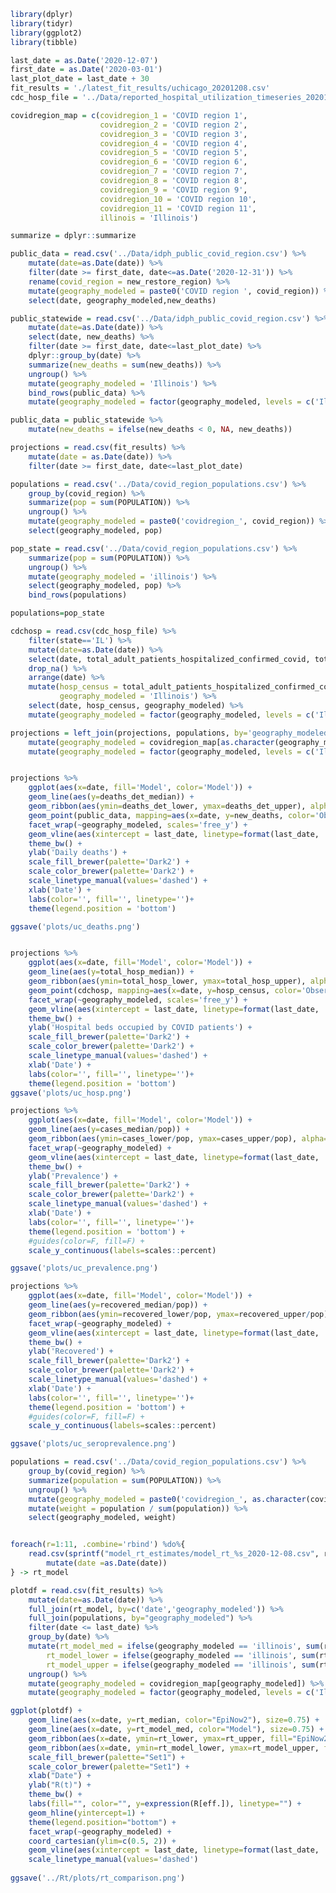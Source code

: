 ```r
library(dplyr)
library(tidyr)
library(ggplot2)
library(tibble)

last_date = as.Date('2020-12-07')
first_date = as.Date('2020-03-01')
last_plot_date = last_date + 30
fit_results = './latest_fit_results/uchicago_20201208.csv'
cdc_hosp_file = '../Data/reported_hospital_utilization_timeseries_20201206_2146.csv'

covidregion_map = c(covidregion_1 = 'COVID region 1',
                    covidregion_2 = 'COVID region 2',
                    covidregion_3 = 'COVID region 3',
                    covidregion_4 = 'COVID region 4',
                    covidregion_5 = 'COVID region 5',
                    covidregion_6 = 'COVID region 6',
                    covidregion_7 = 'COVID region 7',
                    covidregion_8 = 'COVID region 8',
                    covidregion_9 = 'COVID region 9',
                    covidregion_10 = 'COVID region 10',
                    covidregion_11 = 'COVID region 11',
                    illinois = 'Illinois')

summarize = dplyr::summarize

public_data = read.csv('../Data/idph_public_covid_region.csv') %>%
    mutate(date=as.Date(date)) %>%
    filter(date >= first_date, date<=as.Date('2020-12-31')) %>%
    rename(covid_region = new_restore_region) %>%
    mutate(geography_modeled = paste0('COVID region ', covid_region)) %>%
    select(date, geography_modeled,new_deaths)

public_statewide = read.csv('../Data/idph_public_covid_region.csv') %>%
    mutate(date=as.Date(date)) %>%
    select(date, new_deaths) %>%
    filter(date >= first_date, date<=last_plot_date) %>%
    dplyr::group_by(date) %>%
    summarize(new_deaths = sum(new_deaths)) %>%
    ungroup() %>%
    mutate(geography_modeled = 'Illinois') %>%
    bind_rows(public_data) %>%
    mutate(geography_modeled = factor(geography_modeled, levels = c('Illinois', paste0('COVID region ', 1:11))))

public_data = public_statewide %>%
    mutate(new_deaths = ifelse(new_deaths < 0, NA, new_deaths))

projections = read.csv(fit_results) %>%
    mutate(date = as.Date(date)) %>%
    filter(date >= first_date, date<=last_plot_date)

populations = read.csv('../Data/covid_region_populations.csv') %>%
    group_by(covid_region) %>%
    summarize(pop = sum(POPULATION)) %>%
    ungroup() %>%
    mutate(geography_modeled = paste0('covidregion_', covid_region)) %>%
    select(geography_modeled, pop)

pop_state = read.csv('../Data/covid_region_populations.csv') %>%
    summarize(pop = sum(POPULATION)) %>%
    ungroup() %>%
    mutate(geography_modeled = 'illinois') %>%
    select(geography_modeled, pop) %>%
    bind_rows(populations)

populations=pop_state

cdchosp = read.csv(cdc_hosp_file) %>% 
    filter(state=='IL') %>% 
    mutate(date=as.Date(date)) %>% 
    select(date, total_adult_patients_hospitalized_confirmed_covid, total_pediatric_patients_hospitalized_confirmed_covid) %>%
    drop_na() %>%
    arrange(date) %>%
    mutate(hosp_census = total_adult_patients_hospitalized_confirmed_covid + total_pediatric_patients_hospitalized_confirmed_covid,
           geography_modeled = 'Illinois') %>%
    select(date, hosp_census, geography_modeled) %>%
    mutate(geography_modeled = factor(geography_modeled, levels = c('Illinois', paste0('COVID region ', 1:11))))

projections = left_join(projections, populations, by='geography_modeled') %>%
    mutate(geography_modeled = covidregion_map[as.character(geography_modeled)]) %>%
    mutate(geography_modeled = factor(geography_modeled, levels = c('Illinois', paste0('COVID region ', 1:11))))


projections %>%
    ggplot(aes(x=date, fill='Model', color='Model')) +
    geom_line(aes(y=deaths_det_median)) +
    geom_ribbon(aes(ymin=deaths_det_lower, ymax=deaths_det_upper), alpha=0.2, color=NA) +
    geom_point(public_data, mapping=aes(x=date, y=new_deaths, color='Observed', fill='Observed'), size=0.75, alpha=0.5) +
    facet_wrap(~geography_modeled, scales='free_y') +
    geom_vline(aes(xintercept = last_date, linetype=format(last_date, '%b %d'))) +
    theme_bw() +
    ylab('Daily deaths') +
    scale_fill_brewer(palette='Dark2') +
    scale_color_brewer(palette='Dark2') +
    scale_linetype_manual(values='dashed') +
    xlab('Date') +
    labs(color='', fill='', linetype='')+
    theme(legend.position = 'bottom')

ggsave('plots/uc_deaths.png')


projections %>%
    ggplot(aes(x=date, fill='Model', color='Model')) +
    geom_line(aes(y=total_hosp_median)) +
    geom_ribbon(aes(ymin=total_hosp_lower, ymax=total_hosp_upper), alpha=0.2, color=NA) +
    geom_point(cdchosp, mapping=aes(x=date, y=hosp_census, color='Observed', fill='Observed'), size=0.75, alpha=0.5) +
    facet_wrap(~geography_modeled, scales='free_y') +
    geom_vline(aes(xintercept = last_date, linetype=format(last_date, '%b %d'))) +
    theme_bw() +
    ylab('Hospital beds occupied by COVID patients') +
    scale_fill_brewer(palette='Dark2') +
    scale_color_brewer(palette='Dark2') +
    scale_linetype_manual(values='dashed') +
    xlab('Date') +
    labs(color='', fill='', linetype='')+
    theme(legend.position = 'bottom')
ggsave('plots/uc_hosp.png')

projections %>%
    ggplot(aes(x=date, fill='Model', color='Model')) +
    geom_line(aes(y=cases_median/pop)) +
    geom_ribbon(aes(ymin=cases_lower/pop, ymax=cases_upper/pop), alpha=0.2, color=NA) +
    facet_wrap(~geography_modeled) +
    geom_vline(aes(xintercept = last_date, linetype=format(last_date, '%b %d'))) +
    theme_bw() +
    ylab('Prevalence') +
    scale_fill_brewer(palette='Dark2') +
    scale_color_brewer(palette='Dark2') +
    scale_linetype_manual(values='dashed') +
    xlab('Date') +
    labs(color='', fill='', linetype='')+
    theme(legend.position = 'bottom') +
    #guides(color=F, fill=F) +
    scale_y_continuous(labels=scales::percent)

ggsave('plots/uc_prevalence.png')

projections %>%
    ggplot(aes(x=date, fill='Model', color='Model')) +
    geom_line(aes(y=recovered_median/pop)) +
    geom_ribbon(aes(ymin=recovered_lower/pop, ymax=recovered_upper/pop), alpha=0.2, color=NA) +
    facet_wrap(~geography_modeled) +
    geom_vline(aes(xintercept = last_date, linetype=format(last_date, '%b %d'))) +
    theme_bw() +
    ylab('Recovered') +
    scale_fill_brewer(palette='Dark2') +
    scale_color_brewer(palette='Dark2') +
    scale_linetype_manual(values='dashed') +
    xlab('Date') +
    labs(color='', fill='', linetype='')+
    theme(legend.position = 'bottom') +
    #guides(color=F, fill=F) +
    scale_y_continuous(labels=scales::percent)

ggsave('plots/uc_seroprevalence.png')
```
```r
populations = read.csv('../Data/covid_region_populations.csv') %>%
    group_by(covid_region) %>%
    summarize(population = sum(POPULATION)) %>%
    ungroup() %>%
    mutate(geography_modeled = paste0('covidregion_', as.character(covid_region))) %>%
    mutate(weight = population / sum(population)) %>%
    select(geography_modeled, weight) 


foreach(r=1:11, .combine='rbind') %do%{
    read.csv(sprintf("model_rt_estimates/model_rt_%s_2020-12-08.csv", r)) %>%
        mutate(date =as.Date(date))
} -> rt_model

plotdf = read.csv(fit_results) %>%
    mutate(date=as.Date(date)) %>%
    full_join(rt_model, by=c('date','geography_modeled')) %>%
    full_join(populations, by="geography_modeled") %>%
    filter(date <= last_date) %>%
    group_by(date) %>%
    mutate(rt_model_med = ifelse(geography_modeled == 'illinois', sum(rt_model_med * weight, na.rm=T), rt_model_med),
        rt_model_lower = ifelse(geography_modeled == 'illinois', sum(rt_model_lower * weight, na.rm=T), rt_model_lower),
        rt_model_upper = ifelse(geography_modeled == 'illinois', sum(rt_model_upper * weight, na.rm=T), rt_model_upper)) %>%
    ungroup() %>%
    mutate(geography_modeled = covidregion_map[geography_modeled]) %>%
    mutate(geography_modeled = factor(geography_modeled, levels = c('Illinois', paste0('COVID region ', 1:11))))

ggplot(plotdf) +
    geom_line(aes(x=date, y=rt_median, color="EpiNow2"), size=0.75) +
    geom_line(aes(x=date, y=rt_model_med, color="Model"), size=0.75) +
    geom_ribbon(aes(x=date, ymin=rt_lower, ymax=rt_upper, fill="EpiNow2"), alpha=0.3) +
    geom_ribbon(aes(x=date, ymin=rt_model_lower, ymax=rt_model_upper, fill="Model"), alpha=0.3) +
    scale_fill_brewer(palette="Set1") +
    scale_color_brewer(palette="Set1") +
    xlab("Date") +
    ylab("R(t)") +
    theme_bw() +
    labs(fill="", color="", y=expression(R[eff.]), linetype="") +
    geom_hline(yintercept=1) +
    theme(legend.position="bottom") +
    facet_wrap(~geography_modeled) +
    coord_cartesian(ylim=c(0.5, 2)) +
    geom_vline(aes(xintercept = last_date, linetype=format(last_date, '%b %d'))) +
    scale_linetype_manual(values='dashed')
    
ggsave('../Rt/plots/rt_comparison.png')
```

